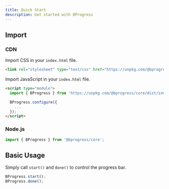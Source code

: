 ```yaml
---
title: Quick Start
description: Get started with BProgress
---
```


## Import

### CDN

Import CSS in your `index.html` file.

```html
<link rel="stylesheet" type="text/css" href="https://unpkg.com/@bprogress/core/dist/index.css" />
```

Import JavaScript in your `index.html` file.

```html
<script type="module">
  import { BProgress } from 'https://unpkg.com/@bprogress/core/dist/index.mjs';

  BProgress.configure({
    ...
  });
</script>
```

### Node.js

```js
import { BProgress } from '@bprogress/core';
```

## Basic Usage

Simply call `start()` and `done()` to control the progress bar.

```js
BProgress.start();
BProgress.done();
```
